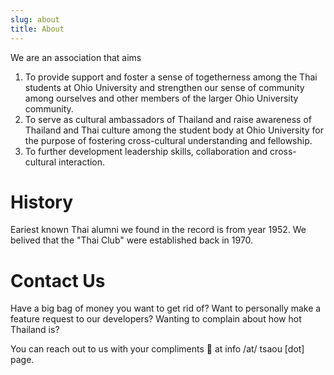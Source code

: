 ```yaml
---
slug: about
title: About
---
```




<PageHeader title="About Us" description="Let hear our story!" />

We are an association that aims

<ol className="list-inside list-decimal">
<li>To provide support and foster a sense of togetherness among the Thai students at Ohio University and strengthen our sense of community among ourselves and other members of the larger Ohio University community.</li>
<li>To serve as cultural ambassadors of Thailand and raise awareness of Thailand and Thai culture among the student body at Ohio University for the purpose of fostering cross-cultural understanding and fellowship.</li>
<li>To further development leadership skills, collaboration and cross-cultural interaction.</li>
</ol>

<LeadershipPanel />

# History

Eariest known Thai alumni we found in the record is from year 1952. We belived that the "Thai Club" were
established back in 1970.

<StatsPanel />

# Contact Us

Have a big bag of money you want to get rid of? Want to personally make a feature request to our developers?
Wanting to complain about how hot Thailand is?

You can reach out to us with your compliments 💖 at info /at/ tsaou [dot] page.
